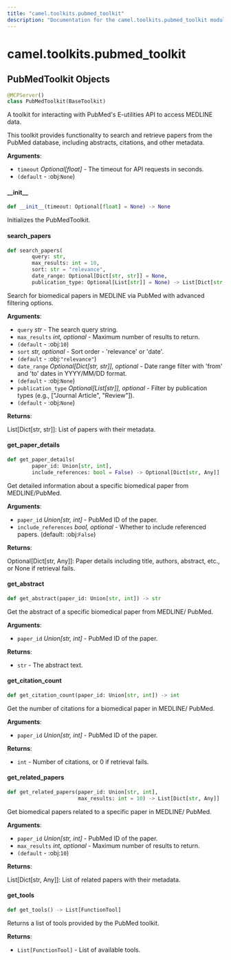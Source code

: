 ```yaml
---
title: "camel.toolkits.pubmed_toolkit"
description: "Documentation for the camel.toolkits.pubmed_toolkit module"
---
```


<a id="camel.toolkits.pubmed_toolkit"></a>

# camel.toolkits.pubmed\_toolkit

<a id="camel.toolkits.pubmed_toolkit.PubMedToolkit"></a>

## PubMedToolkit Objects

```python
@MCPServer()
class PubMedToolkit(BaseToolkit)
```

A toolkit for interacting with PubMed's E-utilities API to access
MEDLINE data.

This toolkit provides functionality to search and retrieve papers from the
PubMed database, including abstracts, citations, and other metadata.

**Arguments**:

- `timeout` _Optional[float]_ - The timeout for API requests in seconds.
- `(default` - :obj:`None`)

<a id="camel.toolkits.pubmed_toolkit.PubMedToolkit.__init__"></a>

#### \_\_init\_\_

```python
def __init__(timeout: Optional[float] = None) -> None
```

Initializes the PubMedToolkit.

<a id="camel.toolkits.pubmed_toolkit.PubMedToolkit.search_papers"></a>

#### search\_papers

```python
def search_papers(
        query: str,
        max_results: int = 10,
        sort: str = "relevance",
        date_range: Optional[Dict[str, str]] = None,
        publication_type: Optional[List[str]] = None) -> List[Dict[str, str]]
```

Search for biomedical papers in MEDLINE via PubMed with advanced
filtering options.

**Arguments**:

- `query` _str_ - The search query string.
- `max_results` _int, optional_ - Maximum number of results to return.
- `(default` - :obj:`10`)
- `sort` _str, optional_ - Sort order - 'relevance' or 'date'.
- `(default` - :obj:`"relevance"`)
- `date_range` _Optional[Dict[str, str]], optional_ - Date range filter
  with 'from' and 'to' dates in YYYY/MM/DD format.
- `(default` - :obj:`None`)
- `publication_type` _Optional[List[str]], optional_ - Filter by
  publication types (e.g., ["Journal Article", "Review"]).
- `(default` - :obj:`None`)
  

**Returns**:

  List[Dict[str, str]]: List of papers with their metadata.

<a id="camel.toolkits.pubmed_toolkit.PubMedToolkit.get_paper_details"></a>

#### get\_paper\_details

```python
def get_paper_details(
        paper_id: Union[str, int],
        include_references: bool = False) -> Optional[Dict[str, Any]]
```

Get detailed information about a specific biomedical paper from
MEDLINE/PubMed.

**Arguments**:

- `paper_id` _Union[str, int]_ - PubMed ID of the paper.
- `include_references` _bool, optional_ - Whether to include referenced
  papers. (default: :obj:`False`)
  

**Returns**:

  Optional[Dict[str, Any]]: Paper details including title, authors,
  abstract, etc., or None if retrieval fails.

<a id="camel.toolkits.pubmed_toolkit.PubMedToolkit.get_abstract"></a>

#### get\_abstract

```python
def get_abstract(paper_id: Union[str, int]) -> str
```

Get the abstract of a specific biomedical paper from MEDLINE/
PubMed.

**Arguments**:

- `paper_id` _Union[str, int]_ - PubMed ID of the paper.
  

**Returns**:

- `str` - The abstract text.

<a id="camel.toolkits.pubmed_toolkit.PubMedToolkit.get_citation_count"></a>

#### get\_citation\_count

```python
def get_citation_count(paper_id: Union[str, int]) -> int
```

Get the number of citations for a biomedical paper in MEDLINE/
PubMed.

**Arguments**:

- `paper_id` _Union[str, int]_ - PubMed ID of the paper.
  

**Returns**:

- `int` - Number of citations, or 0 if retrieval fails.

<a id="camel.toolkits.pubmed_toolkit.PubMedToolkit.get_related_papers"></a>

#### get\_related\_papers

```python
def get_related_papers(paper_id: Union[str, int],
                       max_results: int = 10) -> List[Dict[str, Any]]
```

Get biomedical papers related to a specific paper in MEDLINE/
PubMed.

**Arguments**:

- `paper_id` _Union[str, int]_ - PubMed ID of the paper.
- `max_results` _int, optional_ - Maximum number of results to return.
- `(default` - :obj:`10`)
  

**Returns**:

  List[Dict[str, Any]]: List of related papers with their metadata.

<a id="camel.toolkits.pubmed_toolkit.PubMedToolkit.get_tools"></a>

#### get\_tools

```python
def get_tools() -> List[FunctionTool]
```

Returns a list of tools provided by the PubMed toolkit.

**Returns**:

- `List[FunctionTool]` - List of available tools.

